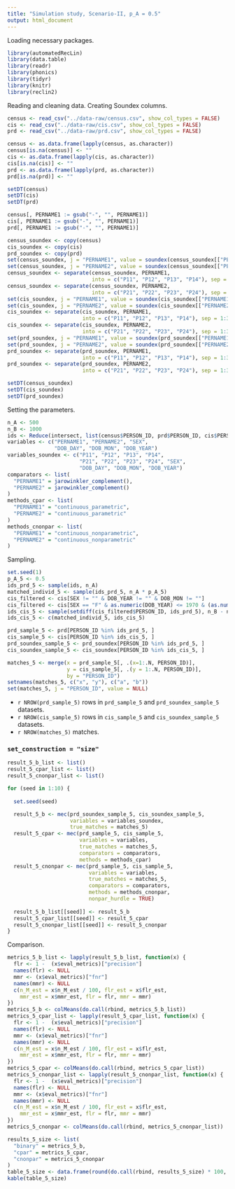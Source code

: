 ```yaml
---
title: "Simulation study, Scenario-II, p_A = 0.5"
output: html_document
---
```


Loading necessary packages.

```r
library(automatedRecLin)
library(data.table)
library(readr)
library(phonics)
library(tidyr)
library(knitr)
library(reclin2)
```

Reading and cleaning data. Creating Soundex columns.

```r
census <- read_csv("../data-raw/census.csv", show_col_types = FALSE)
cis <- read_csv("../data-raw/cis.csv", show_col_types = FALSE)
prd <- read_csv("../data-raw/prd.csv", show_col_types = FALSE)

census <- as.data.frame(lapply(census, as.character))
census[is.na(census)] <- ""
cis <- as.data.frame(lapply(cis, as.character))
cis[is.na(cis)] <- ""
prd <- as.data.frame(lapply(prd, as.character))
prd[is.na(prd)] <- ""

setDT(census)
setDT(cis)
setDT(prd)

census[, PERNAME1 := gsub("-", "", PERNAME1)]
cis[, PERNAME1 := gsub("-", "", PERNAME1)]
prd[, PERNAME1 := gsub("-", "", PERNAME1)]

census_soundex <- copy(census)
cis_soundex <- copy(cis)
prd_soundex <- copy(prd)
set(census_soundex, j = "PERNAME1", value = soundex(census_soundex[["PERNAME1"]]))
set(census_soundex, j = "PERNAME2", value = soundex(census_soundex[["PERNAME2"]]))
census_soundex <- separate(census_soundex, PERNAME1,
                           into = c("P11", "P12", "P13", "P14"), sep = 1:3)
census_soundex <- separate(census_soundex, PERNAME2,
                           into = c("P21", "P22", "P23", "P24"), sep = 1:3)
set(cis_soundex, j = "PERNAME1", value = soundex(cis_soundex[["PERNAME1"]]))
set(cis_soundex, j = "PERNAME2", value = soundex(cis_soundex[["PERNAME2"]]))
cis_soundex <- separate(cis_soundex, PERNAME1,
                        into = c("P11", "P12", "P13", "P14"), sep = 1:3)
cis_soundex <- separate(cis_soundex, PERNAME2,
                        into = c("P21", "P22", "P23", "P24"), sep = 1:3)
set(prd_soundex, j = "PERNAME1", value = soundex(prd_soundex[["PERNAME1"]]))
set(prd_soundex, j = "PERNAME2", value = soundex(prd_soundex[["PERNAME2"]]))
prd_soundex <- separate(prd_soundex, PERNAME1,
                        into = c("P11", "P12", "P13", "P14"), sep = 1:3)
prd_soundex <- separate(prd_soundex, PERNAME2,
                        into = c("P21", "P22", "P23", "P24"), sep = 1:3)

setDT(census_soundex)
setDT(cis_soundex)
setDT(prd_soundex)
```

Setting the parameters.

```r
n_A <- 500
n_B <- 1000
ids <- Reduce(intersect, list(census$PERSON_ID, prd$PERSON_ID, cis$PERSON_ID))
variables <- c("PERNAME1", "PERNAME2", "SEX",
               "DOB_DAY", "DOB_MON", "DOB_YEAR")
variables_soundex <- c("P11", "P12", "P13", "P14",
                       "P21", "P22", "P23", "P24", "SEX",
                       "DOB_DAY", "DOB_MON", "DOB_YEAR")
comparators <- list(
  "PERNAME1" = jarowinkler_complement(),
  "PERNAME2" = jarowinkler_complement()
)
methods_cpar <- list(
  "PERNAME1" = "continuous_parametric",
  "PERNAME2" = "continuous_parametric"
)
methods_cnonpar <- list(
  "PERNAME1" = "continuous_nonparametric",
  "PERNAME2" = "continuous_nonparametric"
)
```

Sampling.

```r
set.seed(1)
p_A_5 <- 0.5
ids_prd_5 <- sample(ids, n_A)
matched_individ_5 <- sample(ids_prd_5, n_A * p_A_5)
cis_filtered <- cis[SEX != "" & DOB_YEAR != "" & DOB_MON != ""]
cis_filtered <- cis[SEX == "F" & as.numeric(DOB_YEAR) <= 1970 & (as.numeric(DOB_MON) %% 2) == 0]
ids_cis_5 <- sample(setdiff(cis_filtered$PERSON_ID, ids_prd_5), n_B - n_A * p_A_5)
ids_cis_5 <- c(matched_individ_5, ids_cis_5)

prd_sample_5 <- prd[PERSON_ID %in% ids_prd_5, ]
cis_sample_5 <- cis[PERSON_ID %in% ids_cis_5, ]
prd_soundex_sample_5 <- prd_soundex[PERSON_ID %in% ids_prd_5, ]
cis_soundex_sample_5 <- cis_soundex[PERSON_ID %in% ids_cis_5, ]

matches_5 <- merge(x = prd_sample_5[, .(x=1:.N, PERSON_ID)],
                   y = cis_sample_5[, .(y = 1:.N, PERSON_ID)],
                   by = "PERSON_ID")
setnames(matches_5, c("x", "y"), c("a", "b"))
set(matches_5, j = "PERSON_ID", value = NULL)
```

+ `r NROW(prd_sample_5)` rows in `prd_sample_5` and `prd_soundex_sample_5` datasets.
+ `r NROW(cis_sample_5)` rows in `cis_sample_5` and `cis_soundex_sample_5` datasets.
+ `r NROW(matches_5)` matches.

### `set_construction = "size"`

```r
result_5_b_list <- list()
result_5_cpar_list <- list()
result_5_cnonpar_list <- list()

for (seed in 1:10) {
  
  set.seed(seed)

  result_5_b <- mec(prd_soundex_sample_5, cis_soundex_sample_5,
                    variables = variables_soundex,
                    true_matches = matches_5)
  result_5_cpar <- mec(prd_sample_5, cis_sample_5,
                       variables = variables,
                       true_matches = matches_5,
                       comparators = comparators,
                       methods = methods_cpar)
  result_5_cnonpar <- mec(prd_sample_5, cis_sample_5,
                          variables = variables,
                          true_matches = matches_5,
                          comparators = comparators,
                          methods = methods_cnonpar,
                          nonpar_hurdle = TRUE)
  
  result_5_b_list[[seed]] <- result_5_b
  result_5_cpar_list[[seed]] <- result_5_cpar
  result_5_cnonpar_list[[seed]] <- result_5_cnonpar
}
```

Comparison.

```r
metrics_5_b_list <- lapply(result_5_b_list, function(x) {
  flr <- 1 -  (x$eval_metrics)["precision"]
  names(flr) <- NULL
  mmr <- (x$eval_metrics)["fnr"]
  names(mmr) <- NULL
  c(n_M_est = x$n_M_est / 100, flr_est = x$flr_est,
    mmr_est = x$mmr_est, flr = flr, mmr = mmr)
})
metrics_5_b <- colMeans(do.call(rbind, metrics_5_b_list))
metrics_5_cpar_list <- lapply(result_5_cpar_list, function(x) {
  flr <- 1 -  (x$eval_metrics)["precision"]
  names(flr) <- NULL
  mmr <- (x$eval_metrics)["fnr"]
  names(mmr) <- NULL
  c(n_M_est = x$n_M_est / 100, flr_est = x$flr_est,
    mmr_est = x$mmr_est, flr = flr, mmr = mmr)
})
metrics_5_cpar <- colMeans(do.call(rbind, metrics_5_cpar_list))
metrics_5_cnonpar_list <- lapply(result_5_cnonpar_list, function(x) {
  flr <- 1 -  (x$eval_metrics)["precision"]
  names(flr) <- NULL
  mmr <- (x$eval_metrics)["fnr"]
  names(mmr) <- NULL
  c(n_M_est = x$n_M_est / 100, flr_est = x$flr_est,
    mmr_est = x$mmr_est, flr = flr, mmr = mmr)
})
metrics_5_cnonpar <- colMeans(do.call(rbind, metrics_5_cnonpar_list))

results_5_size <- list(
  "binary" = metrics_5_b,
  "cpar" = metrics_5_cpar,
  "cnonpar" = metrics_5_cnonpar
)
table_5_size <- data.frame(round(do.call(rbind, results_5_size) * 100, 4))
kable(table_5_size)
```